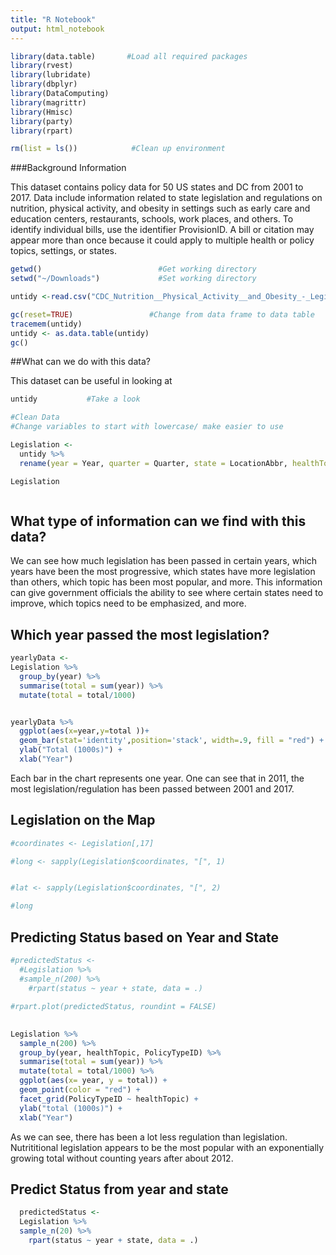 ```yaml
---
title: "R Notebook"
output: html_notebook
---
```



```r
library(data.table)       #Load all required packages
library(rvest)
library(lubridate)
library(dbplyr)
library(DataComputing)
library(magrittr)
library(Hmisc)
library(party)
library(rpart)

rm(list = ls())            #Clean up environment

```


###Background Information

This dataset contains policy data for 50 US states and DC from 2001 to 2017. Data include information related to state legislation and regulations on nutrition, physical activity, and obesity in settings such as early care and education centers, restaurants, schools, work places, and others. To identify individual bills, use the identifier ProvisionID. A bill or citation may appear more than once because it could apply to multiple health or policy topics, settings, or states. 


```r


getwd()                          #Get working directory
setwd("~/Downloads")             #Set working directory 

untidy <-read.csv("CDC_Nutrition__Physical_Activity__and_Obesity_-_Legislation.csv")    #Read file in table format and create a data frame from it

gc(reset=TRUE)                 #Change from data frame to data table
tracemem(untidy)
untidy <- as.data.table(untidy)
gc()


```




##What can we do with this data?

This dataset can be useful in looking at 

```r

untidy           #Take a look


```

```r

#Clean Data 
#Change variables to start with lowercase/ make easier to use

Legislation <-
  untidy %>%
  rename(year = Year, quarter = Quarter, state = LocationAbbr, healthTopic = HealthTopic, policyTopic = PolicyTopic, dataSource = DataSource, setting = Setting, title = Title, status = Status, citation = Citation, statusAltValue = StatusAltValue, dataType = DataType, comments = Comments, enDate = EnactedDate, effDate = EffectiveDate, coordinates = GeoLocation, display = DisplayOrder)

Legislation



```







## What type of information can we find with this data?

We can see how much legislation has been passed in certain years, which years have been the most progressive, which states have more legislation than others, which topic has been most popular, and more. This information can give government officials the ability to see where certain states need to improve, which topics need to be emphasized, and more.


## Which year passed the most legislation?


```r

yearlyData <-
Legislation %>%
  group_by(year) %>%
  summarise(total = sum(year)) %>%
  mutate(total = total/1000)


yearlyData %>%
  ggplot(aes(x=year,y=total ))+
  geom_bar(stat='identity',position='stack', width=.9, fill = "red") +
  ylab("Total (1000s)") +
  xlab("Year") 


```

Each bar in the chart represents one year. One can see that in 2011, the most legislation/regulation has been passed between 2001 and 2017.

## Legislation on the Map

```r

#coordinates <- Legislation[,17]

#long <- sapply(Legislation$coordinates, "[", 1)


#lat <- sapply(Legislation$coordinates, "[", 2)

#long


```

## Predicting Status based on Year and State

```r

#predictedStatus <-
  #Legislation %>%
  #sample_n(200) %>%
    #rpart(status ~ year + state, data = .)

#rpart.plot(predictedStatus, roundint = FALSE)


```

##

```r

Legislation %>%
  sample_n(200) %>%
  group_by(year, healthTopic, PolicyTypeID) %>%
  summarise(total = sum(year)) %>%
  mutate(total = total/1000) %>%
  ggplot(aes(x= year, y = total)) +
  geom_point(color = "red") +
  facet_grid(PolicyTypeID ~ healthTopic) +
  ylab("total (1000s)") +
  xlab("Year")


```


As we can see, there has been a lot less regulation than legislation. Nutrititional legislation appears to be the most popular with an exponentially growing total without counting years after about 2012.


## Predict Status from year and state

```r


  predictedStatus <-
  Legislation %>%
  sample_n(20) %>%
    rpart(status ~ year + state, data = .)
  

```






















